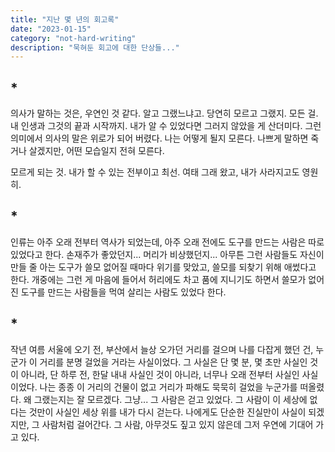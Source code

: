 ```yaml
---
title: "지난 몇 년의 회고록"
date: "2023-01-15"
category: "not-hard-writing"
description: "묵혀둔 회고에 대한 단상들..."
---
```


## \*

의사가 말하는 것은, 우연인 것 같다. 알고 그랬느냐고. 당연히 모르고 그랬지. 모든 걸. 내 인생과 그것의 끝과 시작까지. 내가 알 수 있었다면 그러지 않았을 게 산더미다. 그런 의미에서 의사의 말은 위로가 되어 버렸다. 나는 어떻게 될지 모른다. 나쁘게 말하면 죽거나 살겠지만, 어떤 모습일지 전혀 모른다.

모르게 되는 것. 내가 할 수 있는 전부이고 최선. 여태 그래 왔고, 내가 사라지고도 영원히.

## \*

인류는 아주 오래 전부터 역사가 되었는데, 아주 오래 전에도 도구를 만드는 사람은 따로 있었다고 한다. 손재주가 좋았던지... 머리가 비상했던지... 아무튼 그런 사람들도 자신이 만들 줄 아는 도구가 쓸모 없어질 때마다 위기를 맞았고, 쓸모를 되찾기 위해 애썼다고 한다. 개중에는 그런 게 마음에 들어서 허리에도 차고 품에 지니기도 하면서 쓸모가 없어진 도구를 만드는 사람들을 먹여 살리는 사람도 있었다 한다.

## \*

작년 여름 서울에 오기 전, 부산에서 늘상 오가던 거리를 걸으며 나를 다잡게 했던 건, 누군가 이 거리를 분명 걸었을 거라는 사실이었다. 그 사실은 단 몇 분, 몇 초만 사실인 것이 아니라, 단 하루 전, 한달 내내 사실인 것이 아니라, 너무나 오래 전부터 사실인 사실이었다. 나는 종종 이 거리의 건물이 없고 거리가 파해도 묵묵히 걸었을 누군가를 떠올렸다. 왜 그랬는지는 잘 모르겠다. 그냥... 그 사람은 걷고 있었다. 그 사람이 이 세상에 없다는 것만이 사실인 세상 위를 내가 다시 걷는다. 나에게도 단순한 진실만이 사실이 되겠지만, 그 사람처럼 걸어간다. 그 사람, 아무것도 짚고 있지 않은데 그저 우연에 기대어 가고 있다.

